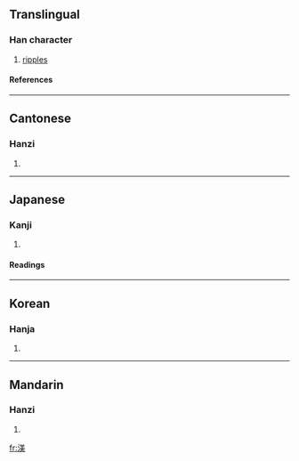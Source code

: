 ==Translingual==
===Han character===
{{Han char|rn=85|rad=水|as=09|sn=12|four=3813<sub>5</sub>|canj=水廿土大 (ETGK)}}
# [[ripples]]
====References====
{{Han ref|kx=0635.190|dkj=17796|dj=1043.040|hdz=31685.020|uh=6E3C|ud=28220|bh=D9ED|bd=55789}}

----
==Cantonese==
===Hanzi===
{{yue-hanzi|jyut=|y=mei5}}
# {{defn|Cantonese}}

----
==Japanese==
===Kanji===
{{ja-kanji|grade=|rs=水09}}
# {{defn|Japanese}} 
====Readings====
{{ja-readings|on=[[び]] (bi), [[み]] (mi)|kun=}}

----
==Korean==
===Hanja===
{{ko-hanja|hangeul=미|eumhun=|rv=mi|mr=mi|y=mi}}
# {{defn|Korean}}

----
==Mandarin==
===Hanzi===
{{cmn-hanzi|pin=[[gǔn]] (gun3), [[hùn]] (hun4), [[měi]] (mei3)|wg=kun<sup>3</sup>, hun<sup>4</sup>, mei<sup>3</sup>}}
# {{defn|Mandarin}}

[[fr:渼]]